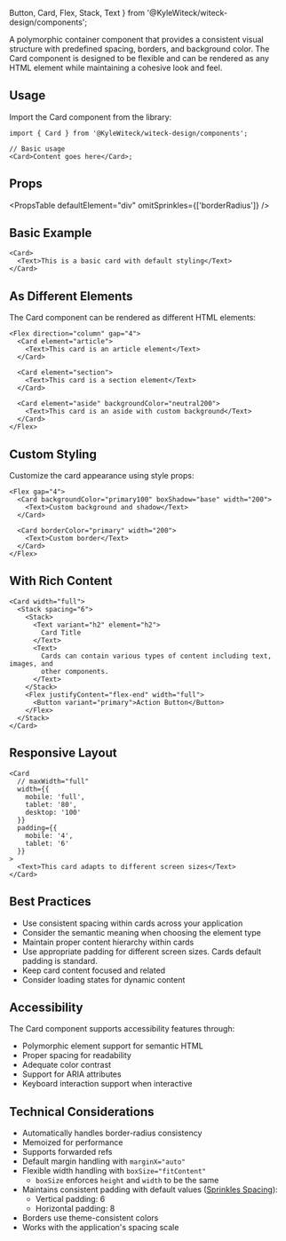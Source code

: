   Button,
  Card,
  Flex,
  Stack,
  Text
} from '@KyleWiteck/witeck-design/components';

A polymorphic container component that provides a consistent visual structure
with predefined spacing, borders, and background color. The Card component is
designed to be flexible and can be rendered as any HTML element while
maintaining a cohesive look and feel.

## Usage

Import the Card component from the library:

```tsx
import { Card } from '@KyleWiteck/witeck-design/components';

// Basic usage
<Card>Content goes here</Card>;
```

## Props

<PropsTable defaultElement="div" omitSprinkles={['borderRadius']} />

## Basic Example

```tsx live
<Card>
  <Text>This is a basic card with default styling</Text>
</Card>
```

## As Different Elements

The Card component can be rendered as different HTML elements:

```tsx live
<Flex direction="column" gap="4">
  <Card element="article">
    <Text>This card is an article element</Text>
  </Card>

  <Card element="section">
    <Text>This card is a section element</Text>
  </Card>

  <Card element="aside" backgroundColor="neutral200">
    <Text>This card is an aside with custom background</Text>
  </Card>
</Flex>
```

## Custom Styling

Customize the card appearance using style props:

```tsx live
<Flex gap="4">
  <Card backgroundColor="primary100" boxShadow="base" width="200">
    <Text>Custom background and shadow</Text>
  </Card>

  <Card borderColor="primary" width="200">
    <Text>Custom border</Text>
  </Card>
</Flex>
```

## With Rich Content

```tsx live
<Card width="full">
  <Stack spacing="6">
    <Stack>
      <Text variant="h2" element="h2">
        Card Title
      </Text>
      <Text>
        Cards can contain various types of content including text, images, and
        other components.
      </Text>
    </Stack>
    <Flex justifyContent="flex-end" width="full">
      <Button variant="primary">Action Button</Button>
    </Flex>
  </Stack>
</Card>
```

## Responsive Layout

```tsx live
<Card
  // maxWidth="full"
  width={{
    mobile: 'full',
    tablet: '80',
    desktop: '100'
  }}
  padding={{
    mobile: '4',
    tablet: '6'
  }}
>
  <Text>This card adapts to different screen sizes</Text>
</Card>
```

## Best Practices

- Use consistent spacing within cards across your application
- Consider the semantic meaning when choosing the element type
- Maintain proper content hierarchy within cards
- Use appropriate padding for different screen sizes. Cards default padding is
  standard.
- Keep card content focused and related
- Consider loading states for dynamic content

## Accessibility

The Card component supports accessibility features through:

- Polymorphic element support for semantic HTML
- Proper spacing for readability
- Adequate color contrast
- Support for ARIA attributes
- Keyboard interaction support when interactive

## Technical Considerations

- Automatically handles border-radius consistency
- Memoized for performance
- Supports forwarded refs
- Default margin handling with `marginX="auto"`
- Flexible width handling with `boxSize="fitContent"`
  - `boxSize` enforces `height` and `width` to be the same
- Maintains consistent padding with default values
  ([Sprinkles Spacing](/docs/guides/styles-and-theming/sprinkles#spacing)):
  - Vertical padding: 6
  - Horizontal padding: 8
- Borders use theme-consistent colors
- Works with the application's spacing scale

